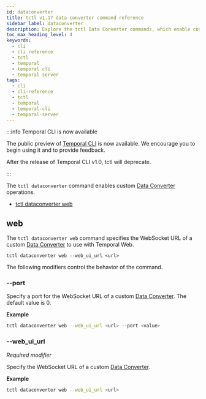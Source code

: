 ```yaml
---
id: dataconverter
title: tctl v1.17 data-converter command reference
sidebar_label: dataconverter
description: Explore the tctl Data Converter commands, which enable custom Data Converter operations on a Temporal Cluster.
toc_max_heading_level: 4
keywords:
  - cli
  - cli reference
  - tctl
  - temporal
  - temporal cli
  - temporal server
tags:
  - cli
  - cli-reference
  - tctl
  - temporal
  - temporal-cli
  - temporal-server
---
```


:::info Temporal CLI is now available

The public preview of [Temporal CLI](/cli) is now available.
We encourage you to begin using it and to provide feedback.

After the release of Temporal CLI v1.0, tctl will deprecate.

:::

The `tctl dataconverter` command enables custom [Data Converter](/dataconversion) operations.

- [tctl dataconverter web](#web)

## web

The `tctl dataconverter web` command specifies the WebSocket URL of a custom [Data Converter](/dataconversion) to use with Temporal Web.

`tctl dataconverter web --web_ui_url <url>`

The following modifiers control the behavior of the command.

### --port

Specify a port for the WebSocket URL of a custom [Data Converter](/dataconversion).
The default value is 0.

**Example**

```bash
tctl dataconverter web --web_ui_url <url> --port <value>
```

### --web_ui_url

_Required modifier_

Specify the WebSocket URL of a custom [Data Converter](/dataconversion).

**Example**

```bash
tctl dataconverter web --web_ui_url <url>
```
